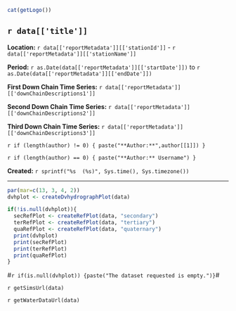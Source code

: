 
```r
cat(getLogo())
```

## `r data[['title']]`  

**Location:**  `r data[['reportMetadata']][['stationId']]` - `r data[['reportMetadata']][['stationName']]`

**Period:**  `r as.Date(data[['reportMetadata']][['startDate']])` to `r as.Date(data[['reportMetadata']][['endDate']])`

**First Down Chain Time Series:** `r data[['reportMetadata']][['downChainDescriptions1']]`

**Second Down Chain Time Series:** `r data[['reportMetadata']][['downChainDescriptions2']]`

**Third Down Chain Time Series:** `r data[['reportMetadata']][['downChainDescriptions3']]`

`r if (length(author) != 0) { paste("**Author:**",author[[1]]) }`

`r if (length(author) == 0) { paste("**Author:** Username") }`

**Created:**  `r sprintf("%s  (%s)", Sys.time(), Sys.timezone())`

***

```r
par(mar=c(13, 3, 4, 2))
dvhplot <- createDvhydrographPlot(data)

if(!is.null(dvhplot)){
  secRefPlot <- createRefPlot(data, "secondary")
  terRefPlot <- createRefPlot(data, "tertiary")
  quaRefPlot <- createRefPlot(data, "quaternary")
  print(dvhplot)
  print(secRefPlot)
  print(terRefPlot)
  print(quaRefPlot)
}
```

#`r if(is.null(dvhplot)) {paste("The dataset requested is empty.")}`#

`r getSimsUrl(data)`

`r getWaterDataUrl(data)`
